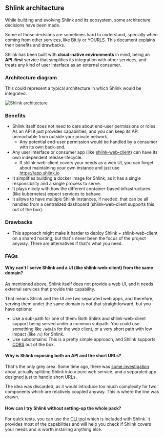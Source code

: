 ## Shlink architecture

While building and evolving Shlink and its ecosystem, some architecture decisions have been made.

Some of those decisions are sometimes hard to understand, specially when coming from other services, like Bit.ly or YOURLS. This document explains their benefits and drawbacks.

Shlink has been built with **cloud-native environments** in mind, being an **API-first** service that simplifies its integration with other services, and treats any kind of user interface as an external consumer.

### Architecture diagram

This could represent a typical architecture in which Shlink would be integrated.

![Shlink architecture](/images/architecture/shlink-architecture.png)

### Benefits

* Shlink itself does not need to care about end-user permissions or roles. As an API it just provides capabilities, and you can keep its API unreachable from outside your private network.
  * Any potential end-user permission would be handled by a consumer with its own back-end.
* Any user interface or consumer app (like [shlink-web-client](/documentation/shlink-web-client)) can have its own independent release lifecycle.
  * If shlink-web-client covers your needs as a web UI, you can forget about maintaining your own instance and just use https://app.shlink.io
* It simplifies building a docker image for Shlink, as it has a single responsibility and a single process to serve.
* It plays nicely with how the different container-based infrastructures (like kubernetes) expect services to behave.
* It allows to have multiple Shlink instances, if needed, that can be all handled from a centralized dashboard (shlink-web-client supports this out of the box).

### Drawbacks

* This approach might make it harder to deploy Shlink + shlink-web-client on a shared hosting, but that's never been the focus of the project anyway. There are alternatives if that's what you need.

### FAQs

#### Why can't I serve Shlink and a UI (like shlink-web-client) from the same domain?

As mentioned above, Shlink itself does not provide a web UI, and it needs external services that provide this capability.

That means Shlink and the UI are two separated web apps, and therefore, serving them under the same domain is not that straightforward, but you have options:

* Use a sub-path for one of them: Both Shlink and shlink-web-client support being served under a common subpath. You could use something like `/admin` for the web client, or a very short path with low impact (like `/s`) for Shlink.
* Use subdomains: This is a pretty simple approach, and Shlink supports [CORS](/documentation/api-docs#cors) out of the box.

#### Why is Shlink exposing both an API and the short URLs?

That's the only grey area. Some time ago, there was [some investigation](https://github.com/shlinkio/shlink/issues/198) about actually splitting Shlink into a pure web service, and a separated app designed just to handle short URLs.

The idea was discarded, as it would introduce too much complexity for two components which are relatively coupled anyway. This is where the line was drawn.

#### How can I try Shlink without setting-up the whole pack?

For quick tests, you can use the [CLI tool](/documentation/command-line-interface/entry-point) which is included with Shlink. It provides most of the capabilities and will help you check if Shlink covers your needs and is worth installing anything else.
